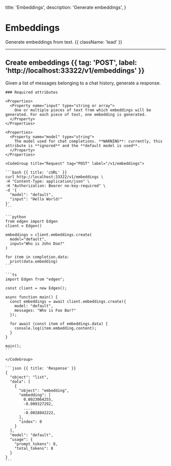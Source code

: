   title: 'Embeddings',
  description: 'Generate embeddings',
}

# Embeddings

Generate embeddings from text. {{ className: 'lead' }}

---

## Create embeddings {{ tag: 'POST', label: 'http://localhost:33322/v1/embeddings' }}

<Row>
  <Col>
    Given a list of messages belonging to a chat history, generate a response.

    ### Required attributes

    <Properties>
      <Property name="input" type="string or array">
        One or multiple pieces of text from which embeddings will be generated. For each piece of text, one embedding is generated.
      </Property>
    </Properties>

    <Properties>
      <Property name="model" type="string">
        The model used for chat completions. **WARNING**: currently, this attribute is **ignored** and the **default model is used**.
      </Property>
    </Properties>

  </Col>
  <Col sticky>

    <CodeGroup title="Request" tag="POST" label="/v1/embeddings">

    ```bash {{ title: 'cURL' }}
    curl http://localhost:33322/v1/embeddings \
    -H "Content-Type: application/json" \
    -H "Authorization: Bearer no-key-required" \
    -d '{
      "model": "default",
      "input": "Hello World!"
    }'
    ```

    ```python
    from edgen import Edgen
    client = Edgen()

    embeddings = client.embeddings.create(
      model="default",
      input="Who is John Doe?"
    )

    for item in completion.data:
      print(data.embedding)
    ```

    ```ts
    import Edgen from "edgen";

    const client = new Edgen();

    async function main() {
      const embeddings = await client.embeddings.create({
        model: "default",
        messages: "Who is Foo Bar?"
      });

      for await (const item of embeddings.data) {
        console.log(item.embedding.content);
      }
    }

    main();
    ```

    </CodeGroup>

    ```json {{ title: 'Response' }}
    {
      "object": "list",
      "data": [
        {
          "object": "embedding",
          "embedding": [
            0.0023064255,
            -0.009327292,
            ....
            -0.0028842222,
          ],
          "index": 0
        }
      ],
      "model": "default",
      "usage": {
        "prompt_tokens": 8,
        "total_tokens": 8
      }
    }
    ```

  </Col>
</Row>
